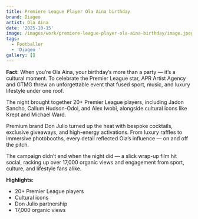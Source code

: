 ```yaml
---
title: Premiere League Player Ola Aina birthday
brand: Diageo
artist: Ola Aina
date: '2025-10-15'
image: /images/work/premiere-league-player-ola-aina-birthday/image.jpeg
tags:
  - Footballer
  - 'Diageo '
gallery: []
---
```

**Fact:** When you’re Ola Aina, your birthday’s more than a party — it’s a cultural moment. To celebrate the Premier League star, APR Artist Agency and GTMG threw an unforgettable event that fused sport, music, and luxury lifestyle under one roof.

The night brought together 20+ Premier League players, including Jadon Sancho, Callum Hudson-Odoi, and Alex Iwobi, alongside cultural icons like Krept and Michael Ward.

Premium brand Don Julio turned up the heat with bespoke cocktails, exclusive giveaways, and high-energy activations. From luxury raffles to immersive photobooths, every detail reflected Ola’s influence — on and off the pitch.

The campaign didn’t end when the night did — a slick wrap-up film hit social, racking up over 17,000 organic views and engagement from sport, culture, and lifestyle fans alike.

**Highlights:**

* 20+ Premier League players
* Cultural icons
* Don Julio partnership
* 17,000 organic views
